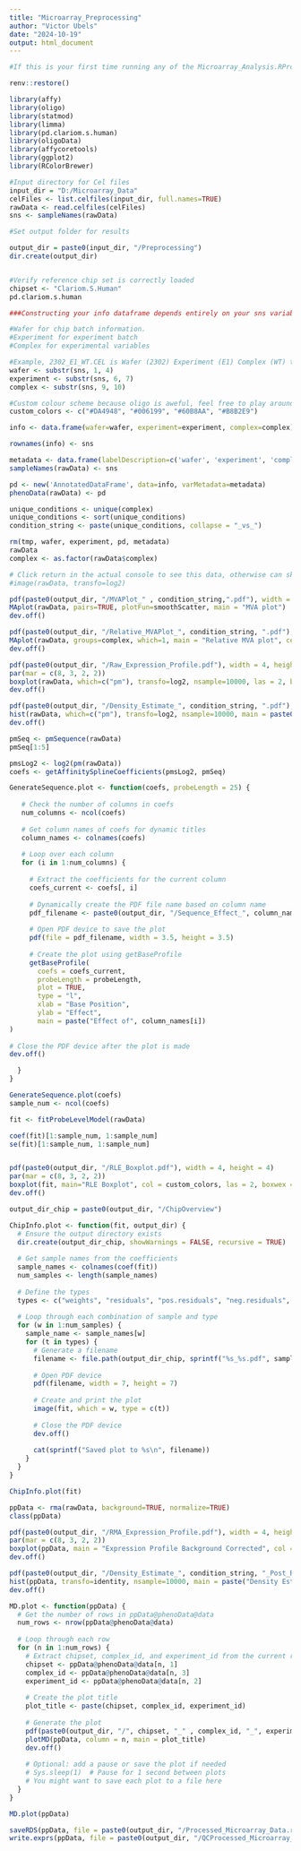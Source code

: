---
title: "Microarray_Preprocessing"
author: "Victor Ubels"
date: "2024-10-19"
output: html_document
---

```{r}
#If this is your first time running any of the Microarray_Analysis.RProj scripts reinitiate the renv environment

renv::restore()
```

```{r}
library(affy)
library(oligo)
library(statmod)
library(limma)
library(pd.clariom.s.human)
library(oligoData)
library(affycoretools)
library(ggplot2)
library(RColorBrewer)
```

```{r}
#Input directory for Cel files
input_dir = "D:/Microarray_Data"
celFiles <- list.celfiles(input_dir, full.names=TRUE)
rawData <- read.celfiles(celFiles)
sns <- sampleNames(rawData)

#Set output folder for results

output_dir = paste0(input_dir, "/Preprocessing")
dir.create(output_dir)


#Verify reference chip set is correctly loaded
chipset <- "Clariom.S.Human"
pd.clariom.s.human

###Constructing your info dataframe depends entirely on your sns variable which contains your Cel file names

#Wafer for chip batch information.
#Experiment for experiment batch
#Complex for experimental variables

#Example, 2302_E1_WT.CEL is Wafer (2302) Experiment (E1) Complex (WT) thus the following substrings are set through:
wafer <- substr(sns, 1, 4)
experiment <- substr(sns, 6, 7)
complex <- substr(sns, 9, 10)

#Custom colour scheme because oligo is aweful, feel free to play around/comment out this for easier time. Needs to be at equal to N samples.
custom_colors <- c("#DA4948", "#006199", "#60B8AA", "#B8B2E9")
```

```{r}
info <- data.frame(wafer=wafer, experiment=experiment, complex=complex)

rownames(info) <- sns

metadata <- data.frame(labelDescription=c('wafer', 'experiment', 'complex'), channel= "ALL")
sampleNames(rawData) <- sns

pd <- new('AnnotatedDataFrame', data=info, varMetadata=metadata)
phenoData(rawData) <- pd

unique_conditions <- unique(complex)
unique_conditions <- sort(unique_conditions)
condition_string <- paste(unique_conditions, collapse = "_vs_")

rm(tmp, wafer, experiment, pd, metadata)
rawData
complex <- as.factor(rawData$complex)
```

```{r}
# Click return in the actual console to see this data, otherwise can skip it
#image(rawData, transfo=log2)
```

```{r}
pdf(paste0(output_dir, "/MVAPlot_" , condition_string,".pdf"), width = 5, height = 4)
MAplot(rawData, pairs=TRUE, plotFun=smoothScatter, main = "MVA plot")
dev.off()

pdf(paste0(output_dir, "/Relative_MVAPlot_", condition_string, ".pdf"), width = 4, height = 4)
MAplot(rawData, groups=complex, which=1, main = "Relative MVA plot", cex = 1, lwd = 1.5, lty = 1.5)
dev.off()

pdf(paste0(output_dir, "/Raw_Expression_Profile.pdf"), width = 4, height = 4)
par(mar = c(8, 3, 2, 2))
boxplot(rawData, which=c("pm"), transfo=log2, nsample=10000, las = 2, boxwex = .8, varwidth = TRUE, col = custom_colors, main = "Raw Expression Profile")
dev.off()

pdf(paste0(output_dir, "/Density_Estimate_", condition_string, ".pdf"), width = 4, height = 4)
hist(rawData, which=c("pm"), transfo=log2, nsample=10000, main = paste0("Density Estimate ", condition_string))
dev.off()
```

```{r}
pmSeq <- pmSequence(rawData)
pmSeq[1:5]

pmsLog2 <- log2(pm(rawData))
coefs <- getAffinitySplineCoefficients(pmsLog2, pmSeq)
```

```{r}
GenerateSequence.plot <- function(coefs, probeLength = 25) {
   
   # Check the number of columns in coefs
   num_columns <- ncol(coefs)
   
   # Get column names of coefs for dynamic titles
   column_names <- colnames(coefs)
   
   # Loop over each column
   for (i in 1:num_columns) {
     
     # Extract the coefficients for the current column
     coefs_current <- coefs[, i]
     
     # Dynamically create the PDF file name based on column name
     pdf_filename <- paste0(output_dir, "/Sequence_Effect_", column_names[i], ".pdf")
     
     # Open PDF device to save the plot
     pdf(file = pdf_filename, width = 3.5, height = 3.5)
     
     # Create the plot using getBaseProfile
     getBaseProfile(
       coefs = coefs_current, 
       probeLength = probeLength, 
       plot = TRUE, 
       type = "l", 
       xlab = "Base Position", 
       ylab = "Effect", 
       main = paste("Effect of", column_names[i])
)
   
# Close the PDF device after the plot is made
dev.off()

  }
}

GenerateSequence.plot(coefs)
sample_num <- ncol(coefs)
```

```{r}
fit <- fitProbeLevelModel(rawData)

coef(fit)[1:sample_num, 1:sample_num]
se(fit)[1:sample_num, 1:sample_num]


pdf(paste0(output_dir, "/RLE_Boxplot.pdf"), width = 4, height = 4)
par(mar = c(8, 3, 2, 2))
boxplot(fit, main="RLE Boxplot", col = custom_colors, las = 2, boxwex = .8, varwidth = TRUE)
dev.off()
```

```{r}
output_dir_chip = paste0(output_dir, "/ChipOverview")

ChipInfo.plot <- function(fit, output_dir) {
  # Ensure the output directory exists
  dir.create(output_dir_chip, showWarnings = FALSE, recursive = TRUE)
  
  # Get sample names from the coefficients
  sample_names <- colnames(coef(fit))
  num_samples <- length(sample_names)
  
  # Define the types
  types <- c("weights", "residuals", "pos.residuals", "neg.residuals", "sign.residuals")
  
  # Loop through each combination of sample and type
  for (w in 1:num_samples) {
    sample_name <- sample_names[w]
    for (t in types) {
      # Generate a filename
      filename <- file.path(output_dir_chip, sprintf("%s_%s.pdf", sample_name, t))
      
      # Open PDF device
      pdf(filename, width = 7, height = 7)
      
      # Create and print the plot
      image(fit, which = w, type = c(t))
      
      # Close the PDF device
      dev.off()
      
      cat(sprintf("Saved plot to %s\n", filename))
    }
  }
}

ChipInfo.plot(fit)
```

```{r}
ppData <- rma(rawData, background=TRUE, normalize=TRUE)
class(ppData)

pdf(paste0(output_dir, "/RMA_Expression_Profile.pdf"), width = 4, height = 4)
par(mar = c(8, 3, 2, 2))
boxplot(ppData, main = "Expression Profile Background Corrected", col = custom_colors, las = 2, boxwex = .8, varwidth = TRUE)
dev.off()

pdf(paste0(output_dir, "/Density_Estimate_", condition_string, "_Post_RMA.pdf"), width = 4, height = 4)
hist(ppData, transfo=identity, nsample=10000, main = paste("Density Estimate Post RMA"))
dev.off()
```

```{r}
MD.plot <- function(ppData) {
  # Get the number of rows in ppData@phenoData@data
  num_rows <- nrow(ppData@phenoData@data)
  
  # Loop through each row
  for (n in 1:num_rows) {
    # Extract chipset, complex_id, and experiment_id from the current row
    chipset <- ppData@phenoData@data[n, 1]
    complex_id <- ppData@phenoData@data[n, 3]
    experiment_id <- ppData@phenoData@data[n, 2]
    
    # Create the plot title
    plot_title <- paste(chipset, complex_id, experiment_id)
    
    # Generate the plot
    pdf(paste0(output_dir, "/", chipset, "_" , complex_id, "_", experiment_id, ".pdf"), width = 4, height = 4)
    plotMD(ppData, column = n, main = plot_title)
    dev.off()
    
    # Optional: add a pause or save the plot if needed
    # Sys.sleep(1)  # Pause for 1 second between plots
    # You might want to save each plot to a file here
  }
}

MD.plot(ppData)

saveRDS(ppData, file = paste0(output_dir, "/Processed_Microarray_Data.rds"))
write.exprs(ppData, file = paste0(output_dir, "/QCProcessed_Microarray_Data.txt"))
```